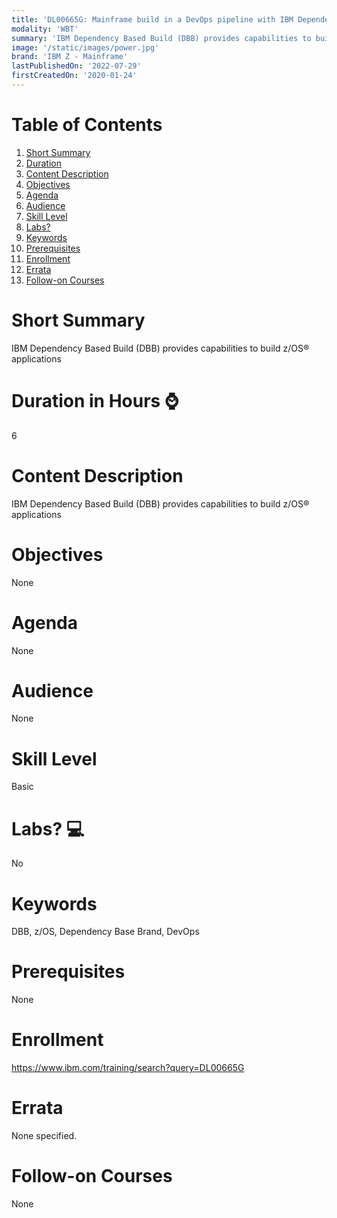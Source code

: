 ```yaml
---
title: 'DL00665G: Mainframe build in a DevOps pipeline with IBM Dependency Based Build'
modality: 'WBT'
summary: 'IBM Dependency Based Build (DBB) provides capabilities to build  z/OS® applications'
image: '/static/images/power.jpg'
brand: 'IBM Z - Mainframe'
lastPublishedOn: '2022-07-29'
firstCreatedOn: '2020-01-24'
---
```

# Table of Contents
1.  [Short Summary](#short-summary)
2.  [Duration](#duration-in-hours-)
3.  [Content Description](#content-description)
4.  [Objectives](#objectives)
5.  [Agenda](#agenda)
6.  [Audience](#audience)
7.  [Skill Level](#skill-level)
8.  [Labs?](#labs-)
9.  [Keywords](#keywords)
10. [Prerequisites](#prerequisites)
11. [Enrollment](#enrollment)
12. [Errata](#errata)
13. [Follow-on Courses](#follow-on-courses)

# Short Summary
IBM Dependency Based Build (DBB) provides capabilities to build  z/OS® applications

# Duration in Hours ⌚
6

# Content Description
IBM Dependency Based Build (DBB) provides capabilities to build z/OS® applications

# Objectives
None

# Agenda
None

# Audience
None

# Skill Level
Basic               

# Labs? 💻
No

# Keywords
DBB, z/OS, Dependency Base Brand, DevOps

# Prerequisites
None

# Enrollment
https://www.ibm.com/training/search?query=DL00665G

# Errata
None specified.

# Follow-on Courses
None

